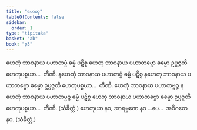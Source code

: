 ```yaml
---
title: "ဟေတု"
tableOfContents: false
sidebar:
  order: 1
type: "tipitaka"
basket: "ab"
book: "p3"
---
```



<DynamicBreadcrumb />

<Division number="266" book="p3" e="ch" v="39" p="254">

<Paragraph number="537" book="p3">
ဟေတုံ ဘာဝနာယ ပဟာတဗ္ဗံ ဓမ္မံ ပဋိစ္စ ဟေတု ဘာဝနာယ ပဟာတဗ္ဗော ဓမ္မော ဥပ္ပဇ္ဇတိ ဟေတုပစ္စယာ…  တီဏိ.
</Paragraph>

<Paragraph number="538" book="p3">
နဟေတုံ ဘာဝနာယ ပဟာတဗ္ဗံ ဓမ္မံ ပဋိစ္စ နဟေတု ဘာဝနာယ ပဟာတဗ္ဗော ဓမ္မော ဥပ္ပဇ္ဇတိ ဟေတုပစ္စယာ…  တီဏိ.
</Paragraph>

<Paragraph number="539" book="p3">
ဟေတုံ ဘာဝနာယ ပဟာတဗ္ဗဉ္စ နဟေတုံ ဘာဝနာယ ပဟာတဗ္ဗဉ္စ ဓမ္မံ ပဋိစ္စ ဟေတု ဘာဝနာယ ပဟာတဗ္ဗော ဓမ္မော ဥပ္ပဇ္ဇတိ ဟေတုပစ္စယာ…  တီဏိ. (သံခိတ္တံ.)
</Paragraph>

</Division>
<Division number="267" book="p3" e="ch" v="39" p="254">

<Paragraph number="540" book="p3">
ဟေတုယာ နဝ, အာရမ္မဏေ နဝ …ပေ…  အဝိဂတေ နဝ. (သံခိတ္တံ.)
</Paragraph>
</Division>